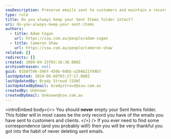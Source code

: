 ```yaml
---
seoDescription: Preserve emails sent to customers and maintain a record of correspondence with never-emptying your Sent Items folder.
type: rule
title: Do you always keep your Sent Items folder intact?
uri: do-you-always-keep-your-sent-items
authors:
  - title: Adam Cogan
    url: https://ssw.com.au/people/adam-cogan
  - title: Cameron Shaw
    url: https://ssw.com.au/people/cameron-shaw
related: []
redirects: []
created: 2009-04-15T03:16:30.000Z
archivedreason: null
guid: 01b8f596-506f-459b-9dbb-a204b21f49b7
lastUpdated: 2024-06-08T03:27:17.000Z
lastUpdatedBy: Brady Stroud [SSW]
lastUpdatedByEmail: bradystroud@ssw.com.au
createdBy: Unknown
createdByEmail: Unknown@ssw.com.au
---
```


<introEmbed
  body={<>
You should **never** empty your Sent Items folder. This folder will in most cases be the only record you have of the emails you have sent to customers and clients.
  </>}
/>
If you ever need to find some correspondence (and you probably will!) then you will be very thankful you got into the habit of never deleting sent emails.
